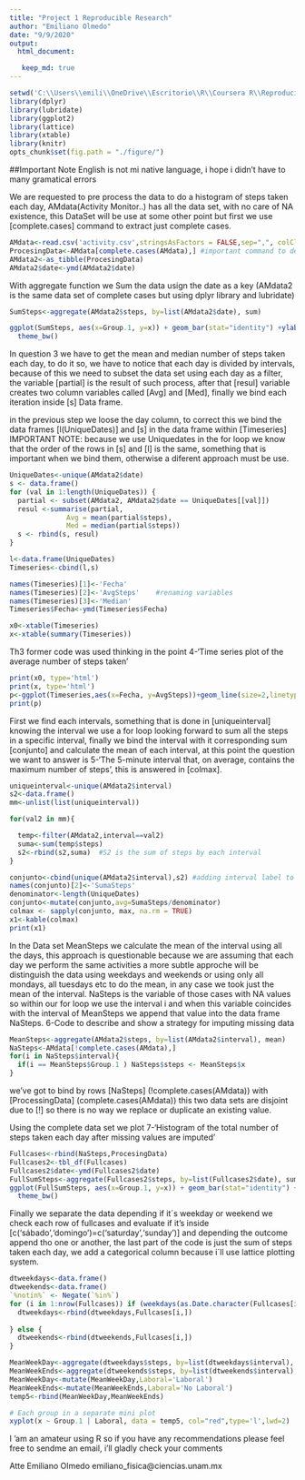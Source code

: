 ---
title: "Project 1 Reproducible Research"
author: "Emiliano Olmedo"
date: "9/9/2020"
output: 
  html_document:

   keep_md: true
---

```{r packages,echo=FALSE,message=FALSE,warning=FALSE}
setwd('C:\\Users\\emili\\OneDrive\\Escritorio\\R\\Coursera R\\Reproducible Research')
library(dplyr)
library(lubridate)
library(ggplot2)
library(lattice)
library(xtable)
library(knitr)
opts_chunk$set(fig.path = "./figure/")
```
##Important Note English is not mi native language, i hope i didn't have to many gramatical errors


We are requested to pre process the data to do a histogram of steps taken each day, AMdata(Activity Monitor..) has all the data set, with no care of NA existence, this DataSet will be use at some other point but first we use [complete.cases] command to extract just complete cases.


```{r Question1, echo=TRUE,results='asis'}


AMdata<-read.csv('activity.csv',stringsAsFactors = FALSE,sep=",", colClasses = c('numeric',NA,"numeric")) 
ProcesingData<-AMdata[complete.cases(AMdata),] #important command to delete NA
AMdata2<-as_tibble(ProcesingData)
AMdata2$date<-ymd(AMdata2$date)
```
With aggregate function we Sum the data usign the date as a key (AMdata2 is the same data set of complete cases but using dplyr library and lubridate)

```{r cars}
SumSteps<-aggregate(AMdata2$steps, by=list(AMdata2$date), sum)
```


```{r question1, echo=TRUE}
ggplot(SumSteps, aes(x=Group.1, y=x)) + geom_bar(stat="identity") +ylab("Frequency") + xlab("Year and Month") +
  theme_bw() 

```

In question 3 we have to get the mean and median number of steps taken each day, to do it so, we have to notice that each day is divided by intervals, because of this we need to subset the data set using each day as a filter, the variable [partial] is the result of such process, after that [resul] variable creates two column variables called [Avg] and [Med], finally we bind each iteration inside [s] Data frame.

in the previous step we loose the day column, to correct this we bind the data frames [l(UniqueDates)] and [s]  in the data frame within [Timeseries]
IMPORTANT NOTE: because we use Uniquedates in the for loop we know that the order of the rows in [s] and [l] is the same, something that is important when we bind them, otherwise a diferent approach must be use.
```{r question3, echo=TRUE}

UniqueDates<-unique(AMdata2$date)
s <- data.frame()
for (val in 1:length(UniqueDates)) {
  partial <- subset(AMdata2, AMdata2$date == UniqueDates[[val]])
  resul <-summarise(partial,
              Avg = mean(partial$steps),
              Med = median(partial$steps))
  s <- rbind(s, resul)
}

l<-data.frame(UniqueDates)
Timeseries<-cbind(l,s)

names(Timeseries)[1]<-'Fecha'
names(Timeseries)[2]<-'AvgSteps'    #renaming variables
names(Timeseries)[3]<-'Median'
Timeseries$Fecha<-ymd(Timeseries$Fecha)

x0<-xtable(Timeseries)
x<-xtable(summary(Timeseries))

```

Th3 former code was used thinking in the point 4-'Time series plot of the average number of steps taken'

```{r question4, echo=TRUE,results='asis'}
print(x0, type='html')
print(x, type='html')
p<-ggplot(Timeseries,aes(x=Fecha, y=AvgSteps))+geom_line(size=2,linetype=1,col = "blue")+geom_point(size=3)
print(p)
```

First we find each intervals, something that is done in [uniqueinterval] knowing the interval we use a for loop looking forward to sum all the steps in a specific interval, finally we bind the interval with it corresponding sum [conjunto] and calculate the mean of each interval, at this point the question we want to answer is 5-'The 5-minute interval that, on average, contains the maximum number of steps', this is answered in [colmax].

```{r question5, echo=TRUE,results='asis'}
uniqueinterval<-unique(AMdata2$interval)
s2<-data.frame()
mm<-unlist(list(uniqueinterval))

for(val2 in mm){

  temp<-filter(AMdata2,interval==val2)
  suma<-sum(temp$steps)
  s2<-rbind(s2,suma)  #S2 is the sum of steps by each interval 
}

conjunto<-cbind(unique(AMdata2$interval),s2) #adding interval label to their sum of steps
names(conjunto)[2]<-'SumaSteps'
denominator<-length(UniqueDates)
conjunto<-mutate(conjunto,avg=SumaSteps/denominator)
colmax <- sapply(conjunto, max, na.rm = TRUE)
x1<-kable(colmax)
print(x1)
```

In the Data set MeanSteps we calculate the mean of the interval using all the days, this approach is questionable because we are assuming that each day we perform the same activities a more subtle approche will be distinguish the data using weekdays and weekends or using only all mondays, all tuesdays etc to do the mean, in any case we took just the mean of the interval. NaSteps is the variable of those cases with NA values so within our for loop we use the interval i and when this variable coincides with the interval of MeanSteps we append that value into the data frame NaSteps. 
6-Code to describe and show a strategy for imputing missing data

```{r question6, echo=TRUE,results='asis',warning=FALSE}
MeanSteps<-aggregate(AMdata2$steps, by=list(AMdata2$interval), mean)
NaSteps<-AMdata[!complete.cases(AMdata),]
for(i in NaSteps$interval){
  if(i == MeanSteps$Group.1 ) NaSteps$steps <- MeanSteps$x
}
```

we've got to bind by rows [NaSteps] (!complete.cases(AMdata)) with [ProcessingData] (complete.cases(AMdata)) this two data sets are disjoint due to [!] so there is no way we replace or duplicate an existing value.

Using the complete data set we plot 7-'Histogram of the total number of steps taken each day after missing values are imputed'

```{r question7, echo=TRUE,results='asis',warning=FALSE}
Fullcases<-rbind(NaSteps,ProcesingData)
Fullcases2<-tbl_df(Fullcases)
Fullcases2$date<-ymd(Fullcases2$date)
FullSumSteps<-aggregate(Fullcases2$steps, by=list(Fullcases2$date), sum)
ggplot(FullSumSteps, aes(x=Group.1, y=x)) + geom_bar(stat="identity") +ylab("Frequency") + xlab("Year and Month") +
  theme_bw() 
```


Finally we separate the data depending if it´s weekday or weekend we check each row of fullcases and evaluate if it's inside [c('sábado','domingo')=c('saturday','sunday')] and depending the outcome append tho one or another, the last part of the code is just the sum of steps taken each day, we add a categorical column because i´ll use lattice plotting system.


```{r question8, echo=TRUE,results='asis',warning=FALSE}
dtweekdays<-data.frame()
dtweekends<-data.frame()
`%notin%` <- Negate(`%in%`)
for (i in 1:nrow(Fullcases)) if (weekdays(as.Date.character(Fullcases[i,2])) %notin% c('sábado','domingo')){
  dtweekdays<-rbind(dtweekdays,Fullcases[i,])
  
} else {
  dtweekends<-rbind(dtweekends,Fullcases[i,])
}

MeanWeekDay<-aggregate(dtweekdays$steps, by=list(dtweekdays$interval), sum)
MeanWeekEnds<-aggregate(dtweekends$steps, by=list(dtweekends$interval), sum)
MeanWeekDay<-mutate(MeanWeekDay,Laboral='Laboral')
MeanWeekEnds<-mutate(MeanWeekEnds,Laboral='No Laboral')
temp5<-rbind(MeanWeekDay,MeanWeekEnds)

# Each group in a separate mini plot
xyplot(x ~ Group.1 | Laboral, data = temp5, col="red",type='l',lwd=2)
```


I 'am an amateur  using R so if you have any recommendations please feel free to sendme an email, i'll gladly check your comments

Atte Emiliano Olmedo
emiliano_fisica@ciencias.unam.mx

